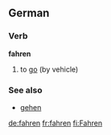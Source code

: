 ==German==
===Verb===
'''fahren'''

# to [[go]] (by vehicle)

===See also===
*[[gehen]]

[[de:fahren]]
[[fr:fahren]]
[[fi:Fahren]]